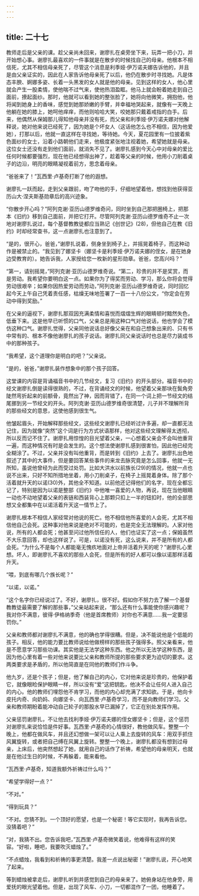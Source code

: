```yaml
---
---
---
```

title: 二十七
---




教师走后是父亲的课。趁父亲尚未回来，谢廖扎在桌旁坐下来，玩弄一把小刀，并开始想心事。谢廖扎最喜欢的一件事就是在散步的时候找自己的母亲。他根本不相信死，尤其不相信母亲死了，尽管这个消息是利季娅·伊万诺夫娜告诉他的，并且是由父亲证实的，因此在人家告诉他母亲死了以后，他仍在散步时寻找她。凡是体态丰腴、婀娜多姿、长着一头黑发的女人就是他的母亲。见到这样的女人，他心里就会产生一股柔情，使他喘不过气来，使他热泪盈眶。他马上就会盼着她走到自己面前，撩起面纱。那时，他就可以看到她的整张脸了，她将向他微笑，拥抱他，他将闻到她身上的香味，感觉到她那娇嫩的手臂，并幸福地哭起来，就像有一天晚上他躺在她的膝上，她呵他痒痒，而他则哈哈大笑，咬她那只戴着戒指的白手。后来，他偶然从保姆那儿得知他母亲并没有死，而父亲和利季娅·伊万诺夫娜对他解释说，她对他来说已经死了，因为她是个坏女人（这话他怎么也不相信，因为他爱她），打那以后，他就一直这样在寻找她，等待她。今天，夏花园里有一位披着紫色面纱的女士，沿着小路朝他们走来，他极度紧张地注视着她，希望她就是母亲。这位女士还没有走到他们面前，就消失不见了。谢廖扎感到今天心中对母亲的爱比任何时候都要强烈，现在他已经想得出神了，趁着等父亲的时候，他用小刀削着桌子的边沿，明亮的眼睛凝视着前方，思念着母亲。

“爸爸来了！”瓦西里·卢基奇打断了他的遐想。

谢廖扎一跃而起，走到父亲跟前，吻了吻他的手，仔细地望着他，想找到他获得亚历山大·涅夫斯基勋章后的高兴迹象。

“你散步开心吗？”阿列克谢·亚历山德罗维奇问，同时坐到自己那把圈椅上，把那本《旧约》移到自己面前，并把它打开。尽管阿列克谢·亚历山德罗维奇不止一次地对谢廖扎说过，每个基督教教徒都应当熟记《创世记》(28)，但他自己在教《旧约》时却经常查书，这一点谢廖扎也注意到了。

“是的，很开心，爸爸，”谢廖扎说着，侧身坐到椅子上，并摇晃着椅子，而这种动作是被禁止的。“我见到了娜坚卡（娜坚卡是利季娅·伊万诺夫娜的侄女，是在她身边受教育的）。她告诉我，人家授给您一枚新的星形勋章。爸爸，您高兴吗？”

“第一，请别摇晃，”阿列克谢·亚历山德罗维奇说。“第二，珍贵的并不是奖赏，而是劳动。我希望你要明白这一点。如果你为了得奖而劳动、学习，那么你将会觉得劳动很艰辛；如果你因热爱劳动而劳动，”阿列克谢·亚历山德罗维奇说，同时回忆起今天上午自己凭着责任感，枯燥无味地签署了一百一十八份公文，“你定会在劳动中得到奖励。”

在父亲的逼视下，谢廖扎那双因充满柔情和喜悦而熠熠生辉的眼睛顿时黯然失色，低垂下来。这是他早已听惯的口气，父亲总是用这种口气对他说话，他也学会了模仿这种口气。谢廖扎觉得，父亲同他说话总好像父亲在和自己想象出来的、只有书中常有的、根本不像他谢廖扎的孩子说话。谢廖扎同父亲说话时也总是尽力装成书中的那种孩子。

“我希望，这个道理你是明白的吧？”父亲说。

“是的，爸爸，”谢廖扎装作想象中的那个孩子回答。

这堂课的内容是背诵福音书中的几节经文，复习《旧约》的开头部分。福音书中的经文谢廖扎倒是读得很熟的，不过，在背诵经文的时候，他望着父亲那块在鬓角旁陡然弯折起来的前额骨，竟然出了神，因而背错了，在同一个词上把一节经文的结尾挪到另一节经文的开头。阿列克谢·亚历山德罗维奇很清楚，儿子并不理解所背的那些经文的意思，这使他感到很生气。

他皱起眉头，开始解释那些经文，这些经文谢廖扎已经听过许多遍，却一直都无法记住，因为就像“突然”这个词是行为方式状语那样，他对这些经文理解得太透彻，所以反而记不住了。谢廖扎用惊惶的目光望着父亲，一心想着父亲会不会叫他重背一遍，而这种情况有时是会发生的。这个想法使谢廖扎感到很害怕，因此他已经完全糊涂了。不过，父亲并没有叫他重背，而是转到《旧约》上去了。谢廖扎出色地叙述了其中的大事件，但是要回答某些事件的来龙去脉究竟是怎么回事，他就一无所知，虽说他曾经为此而受过处罚。比如大洪水以前族长(29)的情况，他就一点也说不出来，只好不知所措地坐着，用小刀削桌子，在椅子上摇晃着身体。除了那个活着就升天的以诺(30)外，其他全不知道。以前他还记得他们的名字，现在全都忘记了，特别是因为以诺是整部《旧约》中他唯一喜爱的人物，再说，现在当他眼睛一动也不动地望着父亲的表链和西装背心上那颗只扣上一半的钮扣时，他的全部思想又全都集中在以诺活着升天这一情节上了。

谢廖扎根本不相信人家经常对他说的死亡。他不相信他所喜爱的人会死，尤其不相信他自己会死。这种事对他来说是绝对不可能的，也是完全无法理解的。人家对他说，所有的人都会死；他甚至问过他所信任的人，他们也证实了这一点；保姆虽然不大乐意回答，却也这样说了。可是，以诺没有死，这么说来，并不是所有的人都会死。“为什么不是每个人都能毫无愧疚地面对上帝并活着升天的呢？”谢廖扎心里想。坏人，即谢廖扎不喜欢的那些人会死，但是所有的好人都可以像以诺那样活着升天。

“喂，到底有哪几个族长呢？”

“以诺，以诺。”

“这个名字你已经说过了。不好，谢廖扎，很不好。假如你不努力去了解一个基督教教徒最需要了解的那些事，”父亲站起来说，“那么还有什么事能使你感兴趣呢？我对你不满意，彼得·伊格纳季奇（他是首席教师）对你也不满意……我一定要惩罚你。”

父亲和教师都对谢廖扎不满意，他的确也学得很糟。但是，决不能说他是个低能的孩子。相反，他的能力要比教师说给他做榜样的那些孩子强得多。照父亲看来，他是不愿意学习那些功课。其实他是无法学这种东西。他之所以无法学这种东西，是因为他心里有着一些对他来说要比父亲和教师所提的那些要求更为迫切的要求。这两类要求是矛盾的，所以他简直是在同他的教师们作斗争。

他九岁，还是个孩子；但是，他了解自己的内心，它对他来说是珍贵的，他保护着它，就像眼睑保护眼睛一样，所以没有“爱”这把钥匙，他决不会让任何人进入自己的内心。他的教师们埋怨他不肯学习，而他的内心却充满了求知欲。于是，他向卡皮托内奇、向奶妈、向娜坚卡、向瓦西里·卢基奇学习，而不是向教师们学习。父亲和教师期盼着能冲动自己轮子的那股水早已漏掉了，它正在别处发挥作用。

父亲惩罚谢廖扎，不让他去找利季娅·伊万诺夫娜的侄女娜坚卡；但是，这个惩罚对谢廖扎来说恰恰是件好事。瓦西里·卢基奇的心情很好，教他做风车。整整一个晚上，他都在做风车，并且还幻想做一架可以让人乘上去旋转的风车：用双手抓住风翼旋转，或者把自己缚在风翼上旋转。整整一个晚上，谢廖扎都没有想到过母亲，上床后，他突然想起了她，就用自己的话作了祈祷，希望他的母亲明天，也就是在他过生日的时候，不再躲着，能来看他。

“瓦西里·卢基奇，知道我额外祈祷过什么吗？”

“希望学得好一点？”

“不对。”

“得到玩具？”

“不对。您猜不到。一个顶好的愿望，也是一个秘密！等它实现时，我再告诉您。没猜着吧？”

“对，我猜不出。您告诉我吧，”瓦西里·卢基奇微笑着说，他难得有这样的笑容。“好啦，睡吧，我要吹灭蜡烛了。”

“不点蜡烛，我看到和祈祷的事更清楚。我差一点说出秘密！”谢廖扎说，开心地笑了起来。

等到蜡烛被拿走后，谢廖扎听到并感觉到自己的母亲来了。她俯身站在他身旁，用爱抚的眼光望着他。但是，出现了风车、小刀，一切都混作了一团，他睡着了。